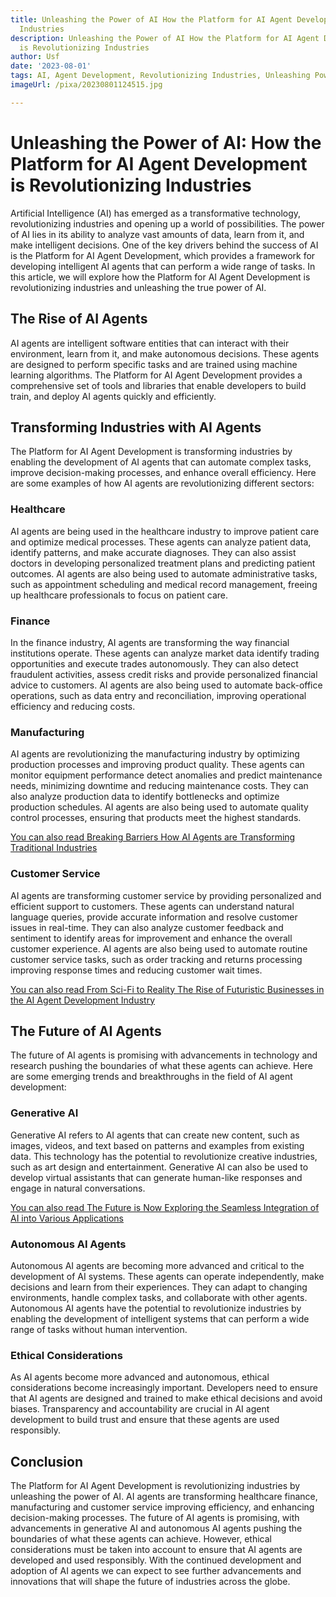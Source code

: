 ```yaml
---
title: Unleashing the Power of AI How the Platform for AI Agent Development is Revolutionizing
  Industries
description: Unleashing the Power of AI How the Platform for AI Agent Development
  is Revolutionizing Industries
author: Usf
date: '2023-08-01'
tags: AI, Agent Development, Revolutionizing Industries, Unleashing Power
imageUrl: /pixa/20230801124515.jpg

---
```

# Unleashing the Power of  AI: How the Platform for AI Agent Development is Revolutionizing Industries

Artificial Intelligence (AI) has emerged  as a transformative technology, revolutionizing industries and opening up a world  of possibilities. The power of  AI lies in its ability to  analyze vast amounts  of data, learn  from it, and make intelligent decisions. One of the key drivers  behind the  success of AI is the Platform for AI Agent Development, which provides a framework for developing intelligent AI  agents  that can perform a wide range of tasks. In this article, we will explore how the Platform for AI Agent  Development is revolutionizing industries and  unleashing the true power of  AI.

## The Rise of AI Agents

AI agents are intelligent software entities that can interact with their environment, learn from it, and make autonomous decisions. These agents are designed to perform specific tasks and  are trained using machine learning algorithms. The Platform for AI Agent Development provides a comprehensive set of tools and libraries that  enable developers to build train, and deploy AI agents quickly and  efficiently.

##  Transforming Industries with AI Agents

The Platform for AI Agent Development is transforming industries by enabling the development of AI agents that can automate  complex tasks, improve decision-making processes, and enhance  overall efficiency. Here are  some examples  of how AI agents are revolutionizing different sectors:

### Healthcare

AI agents are being used in the healthcare industry to improve patient care and optimize medical processes. These agents can  analyze patient data, identify patterns, and make  accurate diagnoses.  They can also assist doctors in developing personalized  treatment plans and predicting  patient outcomes.  AI agents are also  being used to automate  administrative tasks, such as appointment scheduling and medical record management, freeing up healthcare professionals to focus on patient care.

### Finance

In  the  finance industry, AI agents are transforming the way  financial institutions operate. These agents can analyze market data identify trading opportunities and execute trades autonomously. They can  also detect fraudulent activities, assess credit risks and provide personalized financial advice to customers. AI  agents are also being used to automate back-office  operations,  such as data entry and reconciliation, improving operational efficiency and reducing costs.

###  Manufacturing

AI agents are revolutionizing the manufacturing industry by optimizing production processes and improving product quality. These agents can monitor equipment  performance detect anomalies and predict maintenance needs, minimizing downtime and reducing maintenance costs. They  can also analyze production data to identify bottlenecks and optimize production  schedules. AI agents are also being used to automate quality control processes,  ensuring  that  products meet the highest standards.

[You can also read Breaking Barriers How AI Agents are Transforming Traditional Industries](Breaking%20Barriers%20How%20AI%20Agents%20are%20Transforming%20Traditional%20Industries)


### Customer Service

AI agents are transforming customer service by providing personalized and efficient support to customers. These agents can understand natural language queries, provide accurate information and resolve customer issues in real-time. They  can also analyze  customer feedback and sentiment to identify areas for improvement and enhance the overall customer experience. AI agents are also being used to automate routine customer service tasks, such as order tracking and returns  processing improving response times and reducing customer wait times.

[You  can also read From  Sci-Fi to Reality The Rise of Futuristic Businesses in the AI Agent Development Industry](From%20Sci-Fi%20to%20Reality%20The%20Rise%20of%20Futuristic%20Businesses%20in%20the%20AI%20Agent%20Development%20Industry)


##  The Future of AI Agents

The future of AI agents is promising with  advancements in technology  and research pushing the boundaries of what these agents can  achieve.  Here are some emerging trends and breakthroughs in the field of AI agent development:

### Generative AI

Generative AI refers to AI agents that can create new content,  such as images, videos, and text based on patterns and examples from existing data. This technology has the  potential to revolutionize creative industries, such as art design  and  entertainment. Generative  AI can also  be used to develop virtual assistants that  can generate human-like responses and engage in natural conversations.

[You can also read The  Future  is Now Exploring  the Seamless Integration of AI into Various Applications](The%20Future%20is%20Now%20Exploring%20the%20Seamless%20Integration%20of%20AI%20into%20Various%20Applications)


###  Autonomous AI Agents

Autonomous AI agents are becoming more  advanced and critical to the development of AI systems.  These agents can operate independently, make decisions and learn from  their experiences. They can  adapt to changing environments,  handle complex tasks, and collaborate with  other agents. Autonomous AI agents have the potential to revolutionize industries by enabling the development of  intelligent systems that can perform a wide range of tasks without human intervention.

### Ethical Considerations

As AI agents become more advanced and autonomous, ethical considerations become increasingly important. Developers need to ensure that AI agents are  designed and trained to make ethical decisions and avoid biases. Transparency and accountability are crucial in AI agent development  to build trust and ensure that  these agents are used responsibly.

##  Conclusion

The Platform for AI Agent Development is revolutionizing industries by unleashing the power of AI. AI agents are transforming healthcare finance, manufacturing and customer service improving efficiency, and enhancing decision-making processes.  The future of  AI agents is promising, with advancements  in generative AI and autonomous  AI agents pushing  the  boundaries of what these agents can achieve. However, ethical considerations must be taken into account to ensure that  AI agents are developed and used  responsibly. With the continued development and adoption of AI agents we can expect to see  further advancements and innovations that will shape the  future of industries across the globe.